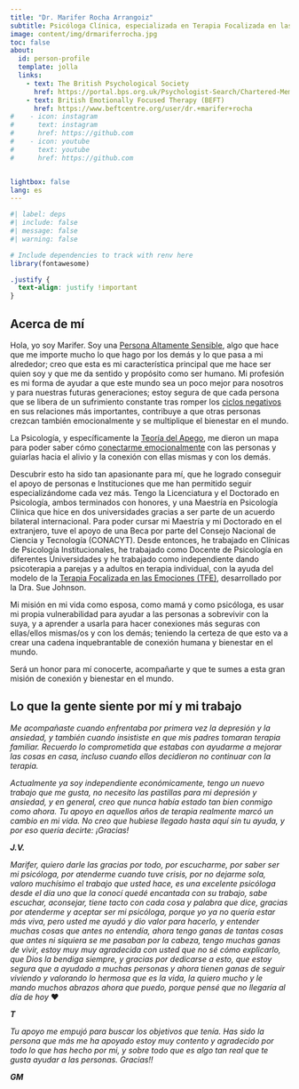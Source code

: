 ```yaml
---
title: "Dr. Marifer Rocha Arrangoiz"
subtitle: Psicóloga Clínica, especializada en Terapia Focalizada en las Emociones (EFT)
image: content/img/drmariferrocha.jpg
toc: false
about:
  id: person-profile
  template: jolla
  links:
    - text: The British Psychological Society
      href: https://portal.bps.org.uk/Psychologist-Search/Chartered-Member-List/Member-Details?entityid=4f9a14a0-94ee-ed11-8848-6045bd0e63d7  	
    - text: British Emotionally Focused Therapy (BEFT)
      href: https://www.beftcentre.org/user/dr.+marifer+rocha
#    - icon: instagram
#      text: instagram
#      href: https://github.com
#    - icon: youtube
#      text: youtube
#      href: https://github.com      


lightbox: false
lang: es
---
```


:::{#person-profile}
:::

```r
#| label: deps
#| include: false
#| message: false
#| warning: false

# Include dependencies to track with renv here
library(fontawesome)
```

```css
.justify {
  text-align: justify !important
}
```

::: {.justify}

## Acerca de mí

Hola, yo soy Marifer. Soy una [Persona Altamente Sensible](https://pasespana.org/como-identificar-a-una-pas/), algo que hace que me importe mucho lo que hago por los demás y lo que pasa a mi alrededor; creo que esta es mi característica principal que me hace ser quien soy y que me da sentido y propósito como ser humano. Mi profesión es mi forma de ayudar a que este mundo sea un poco mejor para nosotros y para nuestras futuras generaciones; estoy segura de que cada persona que se libera de un sufrimiento constante tras romper los [ciclos negativos](https://www.youtube.com/watch?v=Qt4VhRHsjm8) en sus relaciones más importantes, contribuye a que otras personas crezcan también emocionalmente y se multiplique el bienestar en el mundo. 

La Psicología, y específicamente la [Teoría del Apego](https://youtu.be/OyCHT9AbD_Y?si=OcpcVxiuTj-yhScP), me dieron un mapa para poder saber cómo [conectarme emocionalmente](https://youtu.be/SJOjpprbfeE?si=tjBYOWW8HcrPhLlp) con las personas y guiarlas hacia el alivio y la conexión con ellas mismas y con los demás. 

Descubrir esto ha sido tan apasionante para mí, que he logrado conseguir el apoyo de personas e Instituciones que me han permitido seguir especializándome cada vez más. Tengo la Licenciatura y el Doctorado en Psicología, ambos terminados con honores, y una Maestría en Psicología Clínica que hice en dos universidades gracias a ser parte de un acuerdo bilateral internacional. Para poder cursar mi Maestría y mi Doctorado en el extranjero, tuve el apoyo de una Beca por parte del Consejo Nacional de Ciencia y Tecnología (CONACYT).  Desde entonces, he trabajado en Clínicas de Psicología Institucionales, he trabajado como Docente de Psicología en diferentes Universidades y he trabajado como independiente dando psicoterapia a parejas y a adultos en terapia individual, con la ayuda del modelo de la [Terapia Focalizada en las Emociones (TFE)](https://iceeft.com/what-is-eft-public/), desarrollado por la Dra. Sue Johnson. 

Mi misión en mi vida como esposa, como mamá y como psicóloga, es usar mi propia vulnerabilidad para ayudar a las personas a sobrevivir con la suya, y a aprender a usarla para hacer conexiones más seguras con ellas/ellos mismas/os y con los demás; teniendo la certeza de que esto va a crear una cadena inquebrantable de conexión humana y bienestar en el mundo. 
 
Será un honor para mí conocerte, acompañarte y que te sumes a esta gran misión de conexión y bienestar en el mundo. 

:::

::: {.justify}
## Lo que la gente siente por mí y mi trabajo
:::

::: {.callout-note appearance="simple" icon=false}
*Me acompañaste cuando enfrentaba por primera vez la depresión y la ansiedad, y también cuando insististe en que mis padres tomaran terapia familiar. Recuerdo lo comprometida que estabas con ayudarme a mejorar las cosas en casa, incluso cuando ellos decidieron no continuar con la terapia.*

*Actualmente ya soy independiente económicamente, tengo un nuevo trabajo que me gusta, no necesito las pastillas para mi depresión y ansiedad, y en general, creo que nunca había estado tan bien conmigo como ahora.*
*Tu apoyo en aquellos años de terapia realmente marcó un cambio en mi vida. No creo que hubiese llegado hasta aquí sin tu ayuda, y por eso quería decirte: ¡Gracias!*

***J.V.***
:::



::: {.callout-note appearance="simple" icon=false}
*Marifer, quiero darle las gracias por todo, por escucharme, por saber ser mi psicóloga, por atenderme cuando tuve crisis, por no dejarme sola, valoro muchísimo el trabajo que usted hace, es una excelente psicóloga desde el día uno que la conocí quedé encantada con su trabajo, sabe escuchar, aconsejar, tiene tacto con cada cosa y palabra que dice, gracias por atenderme y aceptar ser mi psicóloga, porque yo ya no quería estar más viva, pero usted me ayudó y dio valor para hacerlo, y entender muchas cosas que antes no entendía, ahora tengo ganas de tantas cosas que antes ni siquiera se me pasaban por la cabeza, tengo muchas ganas de vivir, estoy muy muy agradecida con usted que no sé cómo explicarlo, que Dios la bendiga siempre, y gracias por dedicarse a esto, que estoy segura que a ayudado a muchas personas y ahora tienen ganas de seguir viviendo y valorando lo hermosa que es la vida, la quiero mucho y le mando muchos abrazos ahora que puedo, porque pensé que no llegaría al día de hoy* ❤️

***T***
:::



::: {.callout-note appearance="simple" icon=false}
*Tu apoyo me empujó para buscar los objetivos que tenía. Has sido la persona que más me ha apoyado estoy muy contento y agradecido por todo lo que has hecho por mi, y sobre todo que es algo tan real que te gusta ayudar a las personas. Gracias!!* 

***GM***
:::

